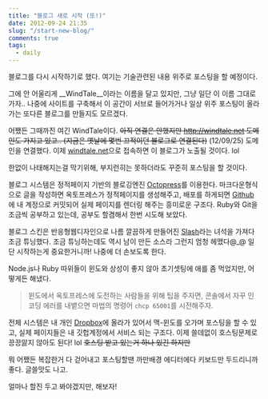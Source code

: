 ```yaml
---
title: "블로그 새로 시작 (또!)"
date: 2012-09-24 21:35
slug: "/start-new-blog/"
comments: true
tags:
  - daily
---
```


블로그를 다시 시작하기로 했다.
여기는 기술관련된 내용 위주로 포스팅을 할 예정이다.

그에 안 어울리게 __WindTale__이라는 이름을 달고 있지만, 그냥 일단 이 이름 그대로 가자.. 나중에 사이트를 구축해서 이 공간이 서브로 들어가거나 일상 위주 포스팅이 올라가는 또다른 블로그를 만들지도 모르겠다.

어쨌든 그때까진 여긴 WindTale이다. <del>아직 연결은 안했지만 http://windtale.net 도메인도 가지고 있고.. (지금은 옛날에 몇번 끄적이던 블로그로 연결된다)</del>
(12/09/25) 도메인을 연결했다. 이제 [windtale.net](http://windtale.net)으로 접속하면 이 블로그가 노출될 것이다. lol

한없이 나태해지는걸 막기위해, 부지런히는 못하더라도 꾸준히 포스팅을 할 것이다.

<!--more-->

블로그 시스템은 정적페이지 기반의 블로깅엔진 [Octopress](http://octopress.org)를 이용한다.
마크다운형식으로 글을 작성하면 옥토프레스가 정적페이지를 생성해주고, 배포를 하게되면 [Github](http://github.com)에 내 계정으로 커밋되어 실제 페이지를 렌더링 해주는 흥미로운 구조다.
Ruby와 Git을 조금씩 공부하고 있는데, 공부도 할겸해서 한번 시도해 보았다.

블로그 스킨은 반응형웹디자인으로 나름 깔끔하게 만들어진 [Slash](https://github.com/tommy351/Octopress-Theme-Slash)라는 녀석을 가져다 조금 튜닝했다. 조금 튜닝하는데도 역시 남이 만든 소스라 그런지 엄청 헤맸다@_@
일단 시작하는게 중요한거니까! 나중에 더 손보도록 한다.

Node.js나 Ruby 따위들이 윈도와 상성이 좋지 않아 초기셋팅에 애를 좀 먹었지만, 어떻게든 해냈다.

> 윈도에서 옥토프레스에 도전하는 사람들을 위해 팁을 주자면, 콘솔에서 자꾸 인코딩 에러를 내뱉으면 마법의 명령어 `chcp 65001`를 시전해주자.

전체 시스템은 내 개인 [Dropbox](http://dropbox.com)에 올라가 있어서 맥-윈도를 오가며 포스팅을 할 수 있고,
실제 페이지들은 내 깃헙계정에서 서비스 되는 구조다.
이제 쓸데없이 호스팅문제로 끙끙앓지 않아도 된다! lol <del>호스팅 받고 있는거 하나 있긴 하지만</del>

뭐 어쨌든 복잡한거 다 걷어내고 포스팅할땐 까만배경 에디터에다 키보드만 두드리니까 좋다. 글쓸맛도 나고.

얼마나 할진 두고 봐야겠지만,
해보자!

